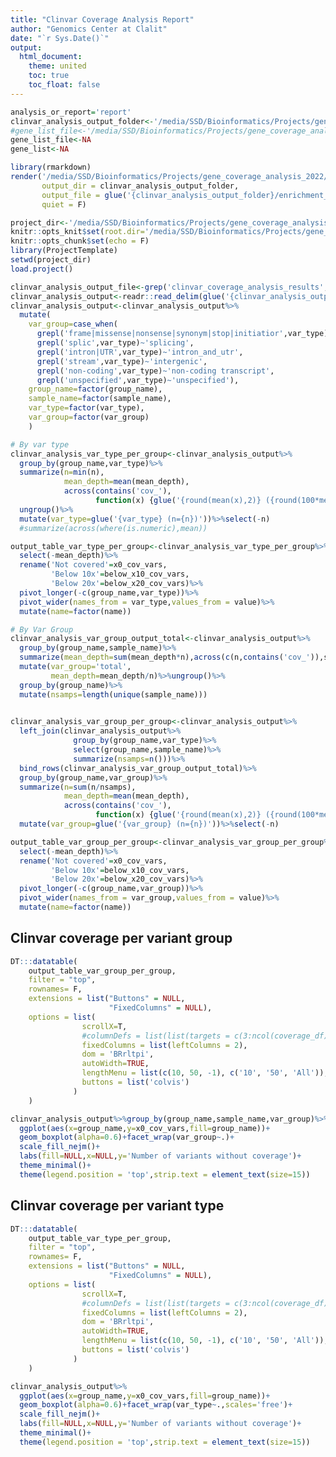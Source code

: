 ```yaml
---
title: "Clinvar Coverage Analysis Report"
author: "Genomics Center at Clalit"
date: "`r Sys.Date()`"
output: 
  html_document:
    theme: united
    toc: true
    toc_float: false
---
```

```r
analysis_or_report='report'
clinvar_analysis_output_folder<-'/media/SSD/Bioinformatics/Projects/gene_coverage_analysis_2022/output/enrichment_kit_comp_clinvar_coverage_analysis_2022-06-20/'
#gene_list_file<-'/media/SSD/Bioinformatics/Projects/gene_coverage_analysis_2022/data/gene_lists/LVNC.csv'
gene_list_file<-NA
gene_list<-NA
```


```r
library(rmarkdown)
render('/media/SSD/Bioinformatics/Projects/gene_coverage_analysis_2022/src/clinvar_coverage_analysis_report.Rmd', 
       output_dir = clinvar_analysis_output_folder,
       output_file = glue('{clinvar_analysis_output_folder}/enrichment_kit_comp_clinvar_coverage_by_bam_report.{Sys.Date()}.html'),
       quiet = F)
```

```r

project_dir<-'/media/SSD/Bioinformatics/Projects/gene_coverage_analysis_2022/'
knitr::opts_knit$set(root.dir='/media/SSD/Bioinformatics/Projects/gene_coverage_analysis_2022/')
knitr::opts_chunk$set(echo = F)
library(ProjectTemplate)
setwd(project_dir)
load.project()

```

```r
clinvar_analysis_output_file<-grep('clinvar_coverage_analysis_results',list.files(clinvar_analysis_output_folder),value=T)
clinvar_analysis_output<-readr::read_delim(glue('{clinvar_analysis_output_folder}/{clinvar_analysis_output_file}'))
clinvar_analysis_output<-clinvar_analysis_output%>%
  mutate(
    var_group=case_when(
      grepl('frame|missense|nonsense|synonym|stop|initiatior',var_type)~'cds variant',
      grepl('splic',var_type)~'splicing',
      grepl('intron|UTR',var_type)~'intron_and_utr',
      grepl('stream',var_type)~'intergenic',
      grepl('non-coding',var_type)~'non-coding transcript',
      grepl('unspecified',var_type)~'unspecified'),
    group_name=factor(group_name),
    sample_name=factor(sample_name),
    var_type=factor(var_type),
    var_group=factor(var_group)
    )

# By var type
clinvar_analysis_var_type_per_group<-clinvar_analysis_output%>%
  group_by(group_name,var_type)%>%
  summarize(n=min(n),
            mean_depth=mean(mean_depth),
            across(contains('cov_'),
                   function(x) {glue('{round(mean(x),2)} ({round(100*mean(x)/n,3)}%)')}))%>%
  ungroup()%>%
  mutate(var_type=glue('{var_type} (n={n})'))%>%select(-n)
  #summarize(across(where(is.numeric),mean))

output_table_var_type_per_group<-clinvar_analysis_var_type_per_group%>%
  select(-mean_depth)%>%
  rename('Not covered'=x0_cov_vars,
         'Below 10x'=below_x10_cov_vars,
         'Below 20x'=below_x20_cov_vars)%>%
  pivot_longer(-c(group_name,var_type))%>%
  pivot_wider(names_from = var_type,values_from = value)%>%
  mutate(name=factor(name))

# By Var Group
clinvar_analysis_var_group_output_total<-clinvar_analysis_output%>%
  group_by(group_name,sample_name)%>%
  summarize(mean_depth=sum(mean_depth*n),across(c(n,contains('cov_')),sum))%>%
  mutate(var_group='total',
         mean_depth=mean_depth/n)%>%ungroup()%>%
  group_by(group_name)%>%
  mutate(nsamps=length(unique(sample_name)))
 

clinvar_analysis_var_group_per_group<-clinvar_analysis_output%>%
  left_join(clinvar_analysis_output%>%
              group_by(group_name,var_type)%>%
              select(group_name,sample_name)%>%
              summarize(nsamps=n()))%>%
  bind_rows(clinvar_analysis_var_group_output_total)%>%
  group_by(group_name,var_group)%>%
  summarize(n=sum(n/nsamps),
            mean_depth=mean(mean_depth),
            across(contains('cov_'),
                   function(x) {glue('{round(mean(x),2)} ({round(100*mean(x)/n,3)}%)')}))%>%
  mutate(var_group=glue('{var_group} (n={n})'))%>%select(-n)

output_table_var_group_per_group<-clinvar_analysis_var_group_per_group%>%
  select(-mean_depth)%>%
  rename('Not covered'=x0_cov_vars,
         'Below 10x'=below_x10_cov_vars,
         'Below 20x'=below_x20_cov_vars)%>%
  pivot_longer(-c(group_name,var_group))%>%
  pivot_wider(names_from = var_group,values_from = value)%>%
  mutate(name=factor(name))


```

## Clinvar coverage per variant group

```r
DT:::datatable(
    output_table_var_group_per_group,
    filter = "top",
    rownames= F,
    extensions = list("Buttons" = NULL,
                      "FixedColumns" = NULL),
    options = list(
                scrollX=T,
                #columnDefs = list(list(targets = c(3:ncol(coverage_df)-1), visible = FALSE)),
                fixedColumns = list(leftColumns = 2),
                dom = 'BRrltpi',
                autoWidth=TRUE,
                lengthMenu = list(c(10, 50, -1), c('10', '50', 'All')),
                buttons = list('colvis')
              )
    )

```

```r

clinvar_analysis_output%>%group_by(group_name,sample_name,var_group)%>%summarize(x0_cov_vars=sum(x0_cov_vars))%>%
  ggplot(aes(x=group_name,y=x0_cov_vars,fill=group_name))+
  geom_boxplot(alpha=0.6)+facet_wrap(var_group~.)+
  scale_fill_nejm()+
  labs(fill=NULL,x=NULL,y='Number of variants without coverage')+
  theme_minimal()+
  theme(legend.position = 'top',strip.text = element_text(size=15))

```

## Clinvar coverage per variant type

```r
DT:::datatable(
    output_table_var_type_per_group,
    filter = "top",
    rownames= F,
    extensions = list("Buttons" = NULL,
                      "FixedColumns" = NULL),
    options = list(
                scrollX=T,
                #columnDefs = list(list(targets = c(3:ncol(coverage_df)-1), visible = FALSE)),
                fixedColumns = list(leftColumns = 2),
                dom = 'BRrltpi',
                autoWidth=TRUE,
                lengthMenu = list(c(10, 50, -1), c('10', '50', 'All')),
                buttons = list('colvis')
              )
    )
```

```r

clinvar_analysis_output%>%
  ggplot(aes(x=group_name,y=x0_cov_vars,fill=group_name))+
  geom_boxplot(alpha=0.6)+facet_wrap(var_type~.,scales='free')+
  scale_fill_nejm()+
  labs(fill=NULL,x=NULL,y='Number of variants without coverage')+
  theme_minimal()+
  theme(legend.position = 'top',strip.text = element_text(size=15))

```
